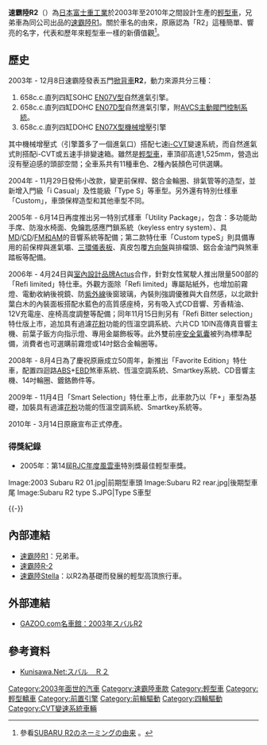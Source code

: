 {{noteTA
|T=zh-cn:斯巴鲁R2; zh-tw:速霸陸R2; zh-hk:富士R2
|1=zh-cn:斯巴鲁; zh-tw:速霸陸; zh-hk:富士
|2=zh-hans:发动机; zh-hant:引擎;
|3=zh-cn:水平对置; zh-tw:水平對臥; 
}}
{{otheruse
|subject=富士重工業於2003年至2010年推出的輕型車
|other=同公司於1969年至1972年推出的另一輛輕型車'''R-2'''
|速霸陸R-2
}}

'''速霸陸R2'''（{{lang-ja|スバル・R2}}）為[[日本|日本]][[富士重工業|富士重工業]]於2003年至2010年之間設計生產的[[輕型車|輕型車]]，兄弟車為同公司出品的[[速霸陸R1|速霸陸R1]]。關於車名的由來，原廠認為「R2」這種簡單、響亮的名字，代表和歷年來輕型車一樣的新價值觀<ref>參看{{ja}}[http://www.subaru.jp/faq/r2/01.html SUBARU R2のネーミングの由来] {{webarchive|url=https://web.archive.org/web/20130310193105/http://www.subaru.jp/faq/r2/01.html |date=2013-03-10 }}。</ref>。

== 歷史 ==
{{Infobox Automobile
|name          = 速霸陸R2
|aka           = 
|image         = [[File:Subaru_R2_203.JPG|220px]]<br>[[File:Subaru_R2_202.JPG|220px]]
|manufacturer  = [[富士重工業|富士重工業]]
|predecessor   = 
|successor     = 
|class         = [[輕型車|輕型車]]
|assembly      = 
|body_style    = 輕型五門[[掀背車|掀背車]]
|production    = 2003年-2010年
|layout        = [[前置前驅|FF]] / [[四輪驅動|4WD]]
|transmission  = [[無段自動變速器|i-CVT]]、五速手動排檔
|engine        = 658c.c.直列四缸SOHC [[速霸陸EN族引擎#EN07V型（自然進氣、SPI）|EN07V型]]引擎<br>658c.c.直列四缸DOHC [[速霸陸EN族引擎#EN07D型（DOHC、AVCS）|EN07D型]]引擎<br>658c.c.直列四缸DOHC [[速霸陸EN族引擎#EN07X型（DOHC、機械增壓附中冷器）|EN07X型]][[機械增壓器|機械增壓]]引擎
|wheelbase     = 2,360mm
|length        = 3,395mm
|width         = 1,475mm
|height        = 1,520mm-1,525mm
|weight        = 770kg-880kg
|fuel_capacity = 
|related       = [[速霸陸R1|速霸陸R1]]
|similar       =
|designer      = [[安德烈斯·札琶提納斯|安德烈斯·札琶提納斯]]
}}

2003年 - 12月8日速霸陸發表五門[[掀背車|掀背車]]'''R2'''，動力來源共分三種：
# 658c.c.直列四缸SOHC [[速霸陸EN族引擎#EN07V型（自然進氣、SPI）|EN07V型]]自然進氣引擎。
# 658c.c.直列四缸DOHC [[速霸陸EN族引擎#EN07D型（DOHC、AVCS）|EN07D型]]自然進氣引擎，附[[AVCS主動閥門控制系統|AVCS主動閥門控制系統]]。
# 658c.c.直列四缸DOHC [[速霸陸EN族引擎#EN07X型（DOHC、機械增壓附中冷器）|EN07X型]][[机械增压器|機械增壓]]引擎
其中機械增壓式（引擎蓋多了一個進氣口）搭配七速[[無段自動變速器|i-CVT]]變速系統，而自然進氣式則搭配i-CVT或五速手排變速箱。雖然是[[輕型車|輕型車]]，車頂卻高達1,525mm，營造出沒有壓迫感的頭部空間；全車系共有11種車色、2種內裝顏色可供選購。

2004年 - 11月29日發佈小改款，變更前保桿、鋁合金輪圈、排氣管等的造型，並新增入門級「i Casual」及性能級「Type S」等車型。另外還有特別仕樣車「Custom」，車頭保桿造型和其他車型不同。

2005年 - 6月14日再度推出另一特別式樣車「Utility Package」，包含：多功能助手席、防潑水椅面、免鑰匙感應門鎖系統（keyless entry system）、具[[MiniDisc|MD]]/[[CD|CD]]/[[電台廣播|FM和AM]]的音響系統等配備；第二款特仕車「Custom typeS」則具備專用的前保桿與進氣壩、[[汽車儀表|三環儀表板]]、真皮包覆[[方向盤|方向盤]]與排檔頭、鋁合金油門與煞車踏板等配備。

2006年 - 4月24日與[[室內設計|室內設計]][[品牌|品牌]]Actus合作，針對女性駕駛人推出限量500部的「Refi limited」特仕車。外觀方面除「Refi limited」專屬貼紙外，也增加前霧燈、電動收納後視鏡、防[[紫外線|紫外線]]後窗玻璃，內裝則強調優雅與大自然感，以北歐針葉白木的內裝面板搭配水藍色的高質感座椅，另有吸入式CD音響、芳香精油、12V充電座、座椅高度調整等配備；同年11月15日則另有「Refi Bitter selection」特仕版上市，追加具有過濾[[花粉|花粉]]功能的恆溫空調系統、六片CD 1DIN高傳真音響主機、前葉子鈑方向指示燈、專用金屬飾板等。此外雙前座[[安全氣囊|安全氣囊]]被列為標準配備，消費者也可選購前霧燈或14吋鋁合金輪圈等。

2008年 - 8月4日為了慶祝原廠成立50周年，新推出「Favorite Edition」特仕車，配置四迴路[[防鎖死煞車系統|ABS]]+[[電子制動力分配系統|EBD]]煞車系統、恆溫空調系統、Smartkey系統、CD音響主機、14吋輪圈、鍍鉻飾件等。

2009年 - 11月4日「Smart Selection」特仕車上市，此車款乃以「F+」車型為基礎，加裝具有過濾[[花粉|花粉]]功能的恆溫空調系統、Smartkey系統等。

2010年 - 3月14日原廠宣布正式停產。

=== 得獎紀錄 ===
* 2005年：第14屆[[RJC年度風雲車|RJC年度風雲車]]特別獎最佳輕型車獎。

<gallery>
Image:2003 Subaru R2 01.jpg|前期型車頭
Image:Subaru R2 rear.jpg|後期型車尾
Image:Subaru R2 type S.JPG|Type S車型
</gallery>
{{-}}

== 內部連結 ==
* [[速霸陸R1|速霸陸R1]]：兄弟車。
* [[速霸陸R-2|速霸陸R-2]]
* [[速霸陸Stella|速霸陸Stella]]：以R2為基礎而發展的輕型高頂旅行車。

== 外部連結 ==
* {{ja}}[https://web.archive.org/web/20160304132923/http://gazoo.com/car/newcar/vehicle_info/Pages/detail.aspx?MAKER_CD=G&CARTYPE_CD=903&GENERATION=01&NEWS_ID=G9030153280 GAZOO.com名車館：2003年スバルR2]
 
== 參考資料 ==
* {{ja}}[https://web.archive.org/web/20130218031545/http://www.kunisawa.net/kuni/menu/car/R2.html Kunisawa.Net:スバル　Ｒ２]
{{Reflist}}

{{Subaru}}

[[Category:2003年面世的汽車|Category:2003年面世的汽車]]
[[Category:速霸陸車款|Category:速霸陸車款]]
[[Category:輕型車|Category:輕型車]]
[[Category:輕型轎車|Category:輕型轎車]]
[[Category:前置引擎|Category:前置引擎]]
[[Category:前輪驅動|Category:前輪驅動]]
[[Category:四輪驅動|Category:四輪驅動]]
[[Category:CVT變速系統車輛|Category:CVT變速系統車輛]]
